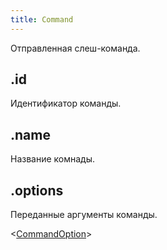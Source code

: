 ```yaml
---
title: Command
---
```



Отправленная слеш-команда.

## .id

Идентификатор команды.

<MdnRef dataType="String" />

## .name

Название комнады.

<MdnRef dataType="String" />

## .options

Переданные аргументы команды.

<MdnRef dataType="Array" />\<[CommandOption](commandoption.mdx)>
